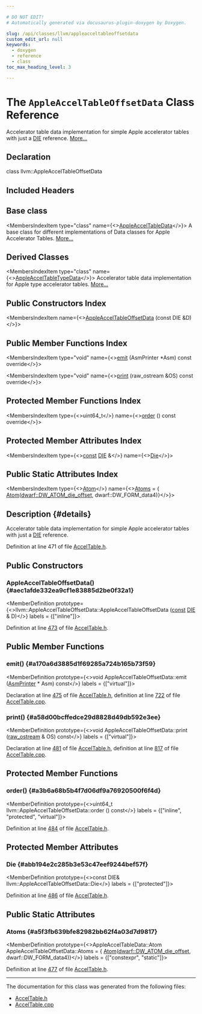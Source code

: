 ```yaml
---

# DO NOT EDIT!
# Automatically generated via docusaurus-plugin-doxygen by Doxygen.

slug: /api/classes/llvm/appleacceltableoffsetdata
custom_edit_url: null
keywords:
  - doxygen
  - reference
  - class
toc_max_heading_level: 3

---
```





# The `AppleAccelTableOffsetData` Class Reference

<DoxygenPage pluginConfig={pluginConfig}>

Accelerator table data implementation for simple Apple accelerator tables with just a <a href="/docs/api/classes/llvm/die">DIE</a> reference. <a href="#details">More...</a>

## Declaration

<CodeBlock>class llvm::AppleAccelTableOffsetData</CodeBlock>

## Included Headers

<IncludesList>
<IncludesListItem
  filePath="llvm/CodeGen/AccelTable.h"
  permalink="/docs/api/files/include/include/llvm/include/llvm/codegen/acceltable-h"
  isLocal="true" />
</IncludesList>

## Base class

<MembersIndex>

<MembersIndexItem
  type="class"
  name={<><a href="/docs/api/classes/llvm/appleacceltabledata">AppleAccelTableData</a></>}>
A base class for different implementations of Data classes for Apple Accelerator Tables. <a href="/docs/api/classes/llvm/appleacceltabledata/#details">More...</a>
</MembersIndexItem>

</MembersIndex>

## Derived Classes

<MembersIndex>

<MembersIndexItem
  type="class"
  name={<><a href="/docs/api/classes/llvm/appleacceltabletypedata">AppleAccelTableTypeData</a></>}>
Accelerator table data implementation for Apple type accelerator tables. <a href="/docs/api/classes/llvm/appleacceltabletypedata/#details">More...</a>
</MembersIndexItem>

</MembersIndex>

## Public Constructors Index

<MembersIndex>

<MembersIndexItem
  name={<><a href="#aec1afde332ea9cf1e83885d2be0f32a1">AppleAccelTableOffsetData</a> (const DIE &amp;D)</>}>
</MembersIndexItem>

</MembersIndex>

## Public Member Functions Index

<MembersIndex>

<MembersIndexItem
  type="void"
  name={<><a href="#a170a6d3885d1f69285a724b165b73f59">emit</a> (AsmPrinter &#42;Asm) const override</>}>
</MembersIndexItem>

<MembersIndexItem
  type="void"
  name={<><a href="#a58d00bcffedce29d8828d49db592e3ee">print</a> (raw&#95;ostream &amp;OS) const override</>}>
</MembersIndexItem>

</MembersIndex>

## Protected Member Functions Index

<MembersIndex>

<MembersIndexItem
  type={<>uint64&#95;t</>}
  name={<><a href="#a3b6a68b5b4f7d06df9a76920500f6f4d">order</a> () const override</>}>
</MembersIndexItem>

</MembersIndex>

## Protected Member Attributes Index

<MembersIndex>

<MembersIndexItem
  type={<><a href="/docs/api/files/lib/lib/target/lib/target/aarch64/aarch64promoteconstant-cpp/#a90f8350fecae261c25be85d38b451bff">const</a> <a href="/docs/api/classes/llvm/die">DIE</a> &amp;</>}
  name={<><a href="#abb194e2c285b3e53c47eef9244bef57f">Die</a></>}>
</MembersIndexItem>

</MembersIndex>

## Public Static Attributes Index

<MembersIndex>

<MembersIndexItem
  type={<><a href="/docs/api/structs/llvm/appleacceltabledata/atom">Atom</a></>}
  name={<><a href="#a5f3fb639bfe82982bb62f4a03d7d9817">Atoms</a> = &#123;
      <a href="/docs/api/structs/llvm/appleacceltabledata/atom">Atom</a>(<a href="/docs/api/namespaces/llvm/dwarf/#addd759aec534bc0671ea60c8e9779e5da729ef8a54240d5ae532c7261914cae96">dwarf::DW&#95;ATOM&#95;die&#95;offset</a>, dwarf::DW&#95;FORM&#95;data4)&#125;</>}>
</MembersIndexItem>

</MembersIndex>

## Description {#details}

Accelerator table data implementation for simple Apple accelerator tables with just a <a href="/docs/api/classes/llvm/die">DIE</a> reference.

Definition at line 471 of file <a href="/docs/api/files/include/include/llvm/include/llvm/codegen/acceltable-h">AccelTable.h</a>.

<SectionDefinition>

## Public Constructors

### AppleAccelTableOffsetData() {#aec1afde332ea9cf1e83885d2be0f32a1}

<MemberDefinition
  prototype={<>llvm::AppleAccelTableOffsetData::AppleAccelTableOffsetData (<a href="/docs/api/files/lib/lib/target/lib/target/aarch64/aarch64promoteconstant-cpp/#a90f8350fecae261c25be85d38b451bff">const</a> <a href="/docs/api/classes/llvm/die">DIE</a> &amp; D)</>}
  labels = {["inline"]}>

Definition at line <a href="/docs/api/files/include/include/llvm/include/llvm/codegen/acceltable-h/#l00473">473</a> of file <a href="/docs/api/files/include/include/llvm/include/llvm/codegen/acceltable-h">AccelTable.h</a>.
</MemberDefinition>

</SectionDefinition>

<SectionDefinition>

## Public Member Functions

### emit() {#a170a6d3885d1f69285a724b165b73f59}

<MemberDefinition
  prototype={<>void AppleAccelTableOffsetData::emit (<a href="/docs/api/classes/llvm/asmprinter">AsmPrinter</a> &#42; Asm) const</>}
  labels = {["virtual"]}>

Declaration at line <a href="/docs/api/files/include/include/llvm/include/llvm/codegen/acceltable-h/#l00475">475</a> of file <a href="/docs/api/files/include/include/llvm/include/llvm/codegen/acceltable-h">AccelTable.h</a>, definition at line <a href="/docs/api/files/lib/lib/codegen/lib/codegen/asmprinter/acceltable-cpp/#l00722">722</a> of file <a href="/docs/api/files/lib/lib/codegen/lib/codegen/asmprinter/acceltable-cpp">AccelTable.cpp</a>.
</MemberDefinition>

### print() {#a58d00bcffedce29d8828d49db592e3ee}

<MemberDefinition
  prototype={<>void AppleAccelTableOffsetData::print (<a href="/docs/api/classes/llvm/raw-ostream">raw&#95;ostream</a> &amp; OS) const</>}
  labels = {["virtual"]}>

Declaration at line <a href="/docs/api/files/include/include/llvm/include/llvm/codegen/acceltable-h/#l00481">481</a> of file <a href="/docs/api/files/include/include/llvm/include/llvm/codegen/acceltable-h">AccelTable.h</a>, definition at line <a href="/docs/api/files/lib/lib/codegen/lib/codegen/asmprinter/acceltable-cpp/#l00817">817</a> of file <a href="/docs/api/files/lib/lib/codegen/lib/codegen/asmprinter/acceltable-cpp">AccelTable.cpp</a>.
</MemberDefinition>

</SectionDefinition>

<SectionDefinition>

## Protected Member Functions

### order() {#a3b6a68b5b4f7d06df9a76920500f6f4d}

<MemberDefinition
  prototype={<>uint64&#95;t llvm::AppleAccelTableOffsetData::order () const</>}
  labels = {["inline", "protected", "virtual"]}>

Definition at line <a href="/docs/api/files/include/include/llvm/include/llvm/codegen/acceltable-h/#l00484">484</a> of file <a href="/docs/api/files/include/include/llvm/include/llvm/codegen/acceltable-h">AccelTable.h</a>.
</MemberDefinition>

</SectionDefinition>

<SectionDefinition>

## Protected Member Attributes

### Die {#abb194e2c285b3e53c47eef9244bef57f}

<MemberDefinition
  prototype={<>const DIE&amp; llvm::AppleAccelTableOffsetData::Die</>}
  labels = {["protected"]}>

Definition at line <a href="/docs/api/files/include/include/llvm/include/llvm/codegen/acceltable-h/#l00486">486</a> of file <a href="/docs/api/files/include/include/llvm/include/llvm/codegen/acceltable-h">AccelTable.h</a>.
</MemberDefinition>

</SectionDefinition>

<SectionDefinition>

## Public Static Attributes

### Atoms {#a5f3fb639bfe82982bb62f4a03d7d9817}

<MemberDefinition
  prototype={<>AppleAccelTableData::Atom AppleAccelTableOffsetData::Atoms = &#123;
      <a href="/docs/api/structs/llvm/appleacceltabledata/atom">Atom</a>(<a href="/docs/api/namespaces/llvm/dwarf/#addd759aec534bc0671ea60c8e9779e5da729ef8a54240d5ae532c7261914cae96">dwarf::DW&#95;ATOM&#95;die&#95;offset</a>, dwarf::DW&#95;FORM&#95;data4)&#125;</>}
  labels = {["constexpr", "static"]}>

Definition at line <a href="/docs/api/files/include/include/llvm/include/llvm/codegen/acceltable-h/#l00477">477</a> of file <a href="/docs/api/files/include/include/llvm/include/llvm/codegen/acceltable-h">AccelTable.h</a>.
</MemberDefinition>

</SectionDefinition>

<hr/>

The documentation for this class was generated from the following files:

<ul>
<li><a href="/docs/api/files/include/include/llvm/include/llvm/codegen/acceltable-h">AccelTable.h</a></li>
<li><a href="/docs/api/files/lib/lib/codegen/lib/codegen/asmprinter/acceltable-cpp">AccelTable.cpp</a></li>
</ul>

</DoxygenPage>

